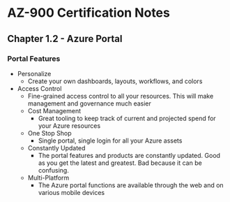 # AZ-900 Certification Notes
## Chapter 1.2 - Azure Portal

### Portal Features
* Personalize
	* Create your own dashboards, layouts, workflows, and colors
* Access Control
	* Fine-grained access control to all your resources. This will make management and governance much easier
	* Cost Management
		* Great tooling to keep track of current and projected spend for your Azure resources
	* One Stop Shop
		* Single portal, single login for all your Azure assets
	* Constantly Updated
		* The portal features and products are constantly updated. Good as you get the latest and greatest. Bad because it can be confusing.
	* Multi-Platform
		* The Azure portal functions are available through the web and on various mobile devices